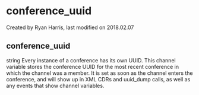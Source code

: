
# conference_uuid 

 Created by  Ryan Harris, last modified on 2018.02.07

## conference_uuid

string Every instance of a conference has its own UUID. This channel variable stores the conference UUID for the most recent conference in which the channel was a member. It is set as soon as the channel enters the conference, and will show up in XML CDRs and uuid\_dump calls, as well as any events that show channel variables.


